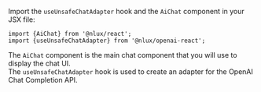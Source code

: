 Import the `useUnsafeChatAdapter` hook and the `AiChat` component in your JSX file:

```tsx
import {AiChat} from '@nlux/react';
import {useUnsafeChatAdapter} from '@nlux/openai-react';
```

The `AiChat` component is the main chat component that you will use to display the chat UI.<br />
The `useUnsafeChatAdapter` hook is used to create an adapter for the OpenAI Chat Completion API.
